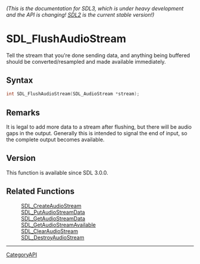====== (This is the documentation for SDL3, which is under heavy development and the API is changing! [https://wiki.libsdl.org/SDL2/ SDL2] is the current stable version!) ======
= SDL_FlushAudioStream =

Tell the stream that you're done sending data, and anything being buffered should be converted/resampled and made available immediately.

== Syntax ==

<syntaxhighlight lang='c'>
int SDL_FlushAudioStream(SDL_AudioStream *stream);
</syntaxhighlight>

== Remarks ==

It is legal to add more data to a stream after flushing, but there will be
audio gaps in the output. Generally this is intended to signal the end of
input, so the complete output becomes available.

== Version ==

This function is available since SDL 3.0.0.

== Related Functions ==

:[[SDL_CreateAudioStream]]
:[[SDL_PutAudioStreamData]]
:[[SDL_GetAudioStreamData]]
:[[SDL_GetAudioStreamAvailable]]
:[[SDL_ClearAudioStream]]
:[[SDL_DestroyAudioStream]]

----
[[CategoryAPI]]


